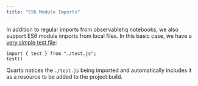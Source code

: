 ```yaml
---
title: "ES6 Module Imports"
---
```


In addition to regular imports from observablehq notebooks, we also
support ES6 module imports from local files. In this basic case, we
have a [very simple test file](test.js):

```observable
import { test } from "./test.js";
test()
```

Quarto notices the `./test.js` being imported and automatically
includes it as a resource to be added to the project build. 
